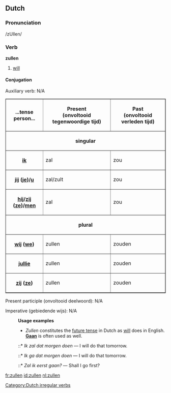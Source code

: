 ==Dutch==

===Pronunciation===
/zUllen/

===Verb===
'''zullen'''

# [[will]]

====Conjugation====

Auxiliary verb: N/A

<table border=1 cellspacing=0 cellpadding=2>
<tr><th>...tense<br>person...</th><th>Present <br>(onvoltooid tegenwoordige tijd)</th><th>Past <br>(onvoltooid verleden tijd)</th></tr>
<tr><th colspan=4>singular</th></tr>
<tr><th>[[ik]]</th><td>zal</td><td>zou</td></tr>
<tr><th>[[jij]] ([[je]])/[[u]]</th><td>zal/zult</td><td>zou</td></tr>
<tr><th>[[hij]]/[[zij]] ([[ze]])/[[men]]</th><td>zal</td><td>zou</td></tr>
<tr><th colspan=4>plural</th></tr>
<tr><th>[[wij]] ([[we]])</th><td>zullen</td><td>zouden</td></tr>
<tr><th>[[jullie]]</th><td>zullen</td><td>zouden</td></tr>
<tr><th>[[zij]] ([[ze]])</th><td>zullen</td><td>zouden</td></tr>
</table>

Present participle (onvoltooid deelwoord): N/A

Imperative (gebiedende wijs): N/A

:'''Usage examples'''
:* ''Zullen'' constitutes the [[future tense]] in Dutch as [[will]] does in English. '''[[gaan|Gaan]]''' is often used as well.
:::* ''Ik zal dat morgen doen'' &mdash; I will do that tomorrow.
:::* ''Ik ga dat morgen doen'' &mdash; I will do that tomorrow.
:::* ''Zal ik eerst gaan?'' &mdash; Shall I go first?

[[Category:Dutch irregular verbs]]

[[fr:zullen]]
[[id:zullen]]
[[nl:zullen]]